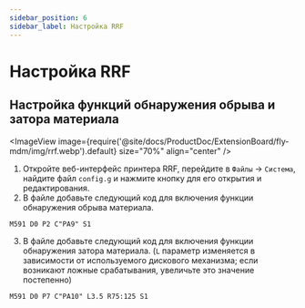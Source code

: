```yaml
---
sidebar_position: 6
sidebar_label: Настройка RRF
---
```


# Настройка RRF

## Настройка функций обнаружения обрыва и затора материала

<ImageView image={require('@site/docs/ProductDoc/ExtensionBoard/fly-mdm/img/rrf.webp').default} size="70%" align="center" />

1. Откройте веб-интерфейс принтера RRF, перейдите в `Файлы` -> `Система`, найдите файл `config.g` и нажмите кнопку для его открытия и редактирования.
2. В файле добавьте следующий код для включения функции обнаружения обрыва материала.

```gcode
M591 D0 P2 C"PA9" S1
```

3. В файле добавьте следующий код для включения функции обнаружения затора материала. (`L` параметр изменяется в зависимости от используемого дискового механизма; если возникают ложные срабатывания, увеличьте это значение постепенно)


```gcode
M591 D0 P7 C"PA10" L3.5 R75:125 S1
```
